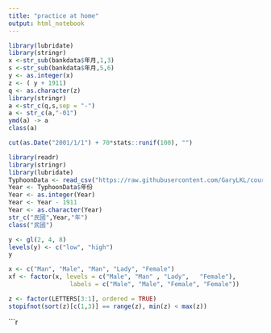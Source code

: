 ```yaml
---
title: "practice at home"
output: html_notebook
---
```



```r
library(lubridate)
library(stringr)
x <-str_sub(bankdata$年月,1,3)
s <-str_sub(bankdata$年月,5,6)
y <- as.integer(x)
z <- ( y + 1911)
q <- as.character(z)
library(stringr)
a <-str_c(q,s,sep = "-")
a <- str_c(a,"-01")
ymd(a) -> a
class(a)

```


```r
cut(as.Date("2001/1/1") + 70*stats::runif(100), "")
```

```r
library(readr)
library(stringr)
library(lubridate)
TyphoonData <- read_csv("https://raw.githubusercontent.com/GaryLKL/course-programming-for-ds-Quiz/master/TyphoonData.csv", col_types = cols(.default = col_character()))
Year <- TyphoonData$年份
Year <- as.integer(Year)
Year <- Year - 1911
Year <- as.character(Year)
str_c("民國",Year,"年")
class("民國")


```

```r
y <- gl(2, 4, 8)
levels(y) <- c("low", "high")
y

```

```r
x <- c("Man", "Male", "Man", "Lady", "Female")
xf <- factor(x, levels = c("Male", "Man" , "Lady",   "Female"),
                 labels = c("Male", "Male", "Female", "Female"))
```

```r
z <- factor(LETTERS[3:1], ordered = TRUE)
stopifnot(sort(z)[c(1,3)] == range(z), min(z) < max(z))
```

```r

